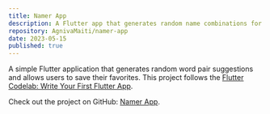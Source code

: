```yaml
---
title: Namer App
description: A Flutter app that generates random name combinations for creative inspiration.
repository: AgnivaMaiti/namer-app
date: 2023-05-15
published: true
---
```


A simple Flutter application that generates random word pair suggestions and allows users to save their favorites. This project follows the [Flutter Codelab: Write Your First Flutter App](https://codelabs.developers.google.com/codelabs/flutter-codelab-first#0).

Check out the project on GitHub: [Namer App](https://github.com/AgnivaMaiti/Namer-App).
